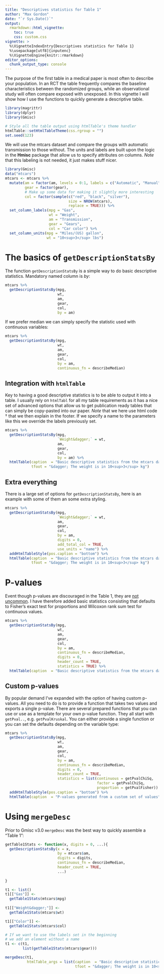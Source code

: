 ```yaml
---
title: "Descriptives statistics for Table 1"
author: "Max Gordon"
date: "`r Sys.Date()`"
output: 
  rmarkdown::html_vignette:
    toc: true
    css: custom.css
vignette: >
  %\VignetteIndexEntry{Descriptives statistics for Table 1}
  %\usepackage[utf8]{inputenc}
  %\VignetteEngine{knitr::rmarkdown}
editor_options: 
  chunk_output_type: console
---
```


The purpose of the first table in a medical paper is most often to describe your population. In an RCT the table frequently compares the baseline characteristics between the randomized groups, while an observational study will often compare exposed with unexposed. In this vignette I will show how I use the functions to quickly generate a descriptive table.

```r
library(magrittr)
library(dplyr)
library(Gmisc)

# Style all the table output using htmlTable's theme handler
htmlTable::setHtmlTableTheme(css.rgroup = "")
set.seed(123)
```

We will use the mtcars dataset and compare the groups with automatic transmission to those without. The units and labels are built upon the logic in the **Hmisc** package that allow us to specify attributes on columns. *Note* that this labeling is not needed, it just makes stuff nicer.

```r
library(Gmisc)
data("mtcars")
mtcars <- mtcars %>% 
  mutate(am = factor(am, levels = 0:1, labels = c("Automatic", "Manual")),
         gear = factor(gear),
         # Make up some data for making it slightly more interesting
         col = factor(sample(c("red", "black", "silver"),
                             size = NROW(mtcars), 
                             replace = TRUE))) %>% 
  set_column_labels(mpg = "Gas",
                    wt = "Weight",
                    am = "Transmission",
                    gear = "Gears",
                    col = "Car color") %>% 
  set_column_units(mpg = "Miles/(US) gallon",
                   wt = "10<sup>3</sup> lbs")
```

The basics of `getDescriptionStatsBy`
=====================================

The function `getDescriptionStatsBy` is a simple way to do basic descriptive statistics. Mandatory named column is *by*:

```r
mtcars %>% 
  getDescriptionStatsBy(mpg, 
                        wt,
                        am,
                        gear,
                        col,
                        by = am)
```

If we prefer median we can simply specify the statistic used with continuous variables:

```r
mtcars %>% 
  getDescriptionStatsBy(mpg, 
                        wt,
                        am,
                        gear,
                        col,
                        by = am,
                        continuous_fn = describeMedian)
```

Integration with `htmlTable`
----------------------------

Key to having a good descriptive statistics is to be able to output it into a table. I usually rely on `htmlTabl` for all my table requirements as it has a nice set of
advanced options that allow us to get publication ready tables that can simply be copy-pasted into our paper. *Note* that we here use html code &dagger; that we then explain
in the footer. If we specify a name to the parameters like this we override the labels previously set.


```r
mtcars %>% 
  getDescriptionStatsBy(mpg, 
                        `Weight&dagger;` = wt,
                        am,
                        gear,
                        col,
                        by = am) %>% 
  htmlTable(caption  = "Basic descriptive statistics from the mtcars dataset",
            tfoot = "&dagger; The weight is in 10<sup>3</sup> kg")
```

Extra everything
----------------

There is a large set of options for `getDescriptionStatsBy`, here is an example with some of them an some extra styling.

```r
mtcars %>% 
  getDescriptionStatsBy(mpg, 
                        `Weight&dagger;` = wt,
                        am,
                        gear,
                        col,
                        by = am,
                        digits = 0,
                        add_total_col = TRUE,
                        use_units = "name") %>% 
  addHtmlTableStyle(pos.caption = "bottom") %>% 
  htmlTable(caption  = "Basic descriptive statistics from the mtcars dataset",
            tfoot = "&dagger; The weight is in 10<sup>3</sup> kg")
```

P-values
========

Event though p-values are discouraged in the Table 1, they are [not uncommon](https://journals.sagepub.com/doi/full/10.1177/1741826711421688). I have therefore added basic statistics consisting that defaults to Fisher's exact test for proportions and Wilcoxon rank sum test for continuous values. 

```r
mtcars %>% 
  getDescriptionStatsBy(mpg, 
                        wt,
                        am,
                        gear,
                        col,
                        by = am,
                        continuous_fn = describeMedian,
                        digits = 0,
                        header_count = TRUE,
                        statistics = TRUE) %>% 
  htmlTable(caption  = "Basic descriptive statistics from the mtcars dataset")
```

Custom p-values
---------------

By popular demand I've expanded with the option of having custom p-values. All you need to do is to provide a function that takes two values and exports a single p-value. There are several prepared functions that you can use or use as a template for your own p-value function. They all start with `getPval..`, e.g. `getPvalKruskal`. You can either provide a single function or you can set the defaults depending on the variable type:


```r
mtcars %>% 
  getDescriptionStatsBy(mpg, 
                        wt,
                        am,
                        gear,
                        col,
                        by = am,
                        continuous_fn = describeMedian,
                        digits = 0,
                        header_count = TRUE,
                        statistics = list(continuous = getPvalChiSq, 
                                          factor = getPvalChiSq, 
                                          proportion = getPvalFisher)) %>% 
  addHtmlTableStyle(pos.caption = "bottom") %>% 
  htmlTable(caption  = "P-values generated from a custom set of values")
```

Using `mergeDesc`
========================

Prior to Gmisc v3.0 `mergeDesc` was the best way to quickly assemble a "Table 1":

```r
getTable1Stats <- function(x, digits = 0, ...){
  getDescriptionStatsBy(x = x, 
                        by = mtcars$am,
                        digits = digits,
                        continuous_fn = describeMedian,
                        header_count = TRUE,
                        ...)
  
}

t1 <- list()
t1[["Gas"]] <-
  getTable1Stats(mtcars$mpg)
  
t1[["Weight&dagger;"]] <-
  getTable1Stats(mtcars$wt)

t1[["Color"]] <- 
  getTable1Stats(mtcars$col)

# If we want to use the labels set in the beginning
# we add an element without a name
t1 <- c(t1,
        list(getTable1Stats(mtcars$gear)))

mergeDesc(t1,
          htmlTable_args = list(caption  = "Basic descriptive statistics from the mtcars dataset",
                                tfoot = "&dagger; The weight is in 10<sup>3</sup> kg"))
```

